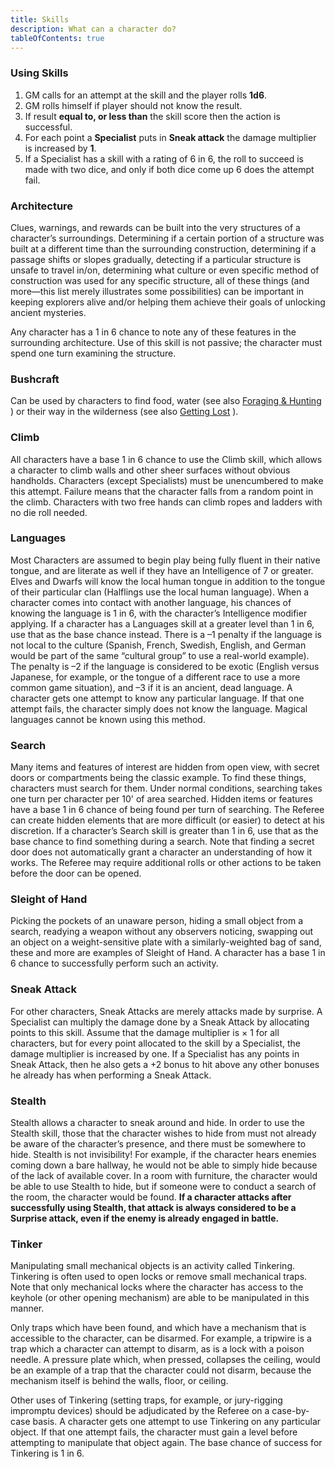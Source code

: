 ```yaml
---
title: Skills
description: What can a character do?
tableOfContents: true
---
```



<AbbreviationsAside />

### Using Skills

1. GM calls for an attempt at the skill and the player rolls **1d6**.
2. GM rolls himself if player should not know the result.
3. If result **equal to, or less than** the skill score then the action is successful.
4. For each point a **Specialist** puts in **Sneak attack** the damage multiplier is increased by **1**.
5. If a Specialist has a skill with a rating of 6 in 6, the roll to succeed is made with two dice, and only if both dice
   come up 6 does the attempt fail.

### Architecture

Clues, warnings, and rewards can be built into the very structures of a character’s surroundings. Determining if a
certain portion of a structure was built at a different time than the surrounding construction, determining if a passage
shifts or slopes gradually, detecting if a particular structure is unsafe to travel in/on, determining what culture or
even specific method of construction was used for any specific structure, all of these things (and more—this list merely
illustrates some possibilities) can be important in keeping explorers alive and/or helping them achieve their goals of
unlocking ancient mysteries.

Any character has a 1 in 6 chance to note any of these features in the surrounding architecture. Use of this skill is
not passive; the character must spend one turn examining the structure.

### Bushcraft

Can be used by characters to find food, water (see also [Foraging & Hunting](/guides/adventuring#foraging-and-hunting) )
or their way in the wilderness (see also [Getting Lost](/guides/adventuring#getting-lost) ).

### Climb

All characters have a base 1 in 6 chance to use the Climb skill, which allows a character to climb walls and other sheer
surfaces without obvious handholds. Characters (except Specialists) must be unencumbered to make this attempt. Failure
means that the character falls from a random point in the climb. Characters with two free hands can climb ropes and
ladders with no die roll needed.

### Languages

Most Characters are assumed to begin play being fully fluent in their native tongue, and are literate as well if they
have an Intelligence of 7 or greater. Elves and Dwarfs will know the local human tongue in addition to the tongue of
their particular clan (Halflings use the local human language). When a character comes into contact with another
language, his chances of knowing the language is 1 in 6, with the character’s Intelligence modifier applying. If a
character has a Languages skill at a greater level than 1 in 6, use that as the base chance instead. There is a –1
penalty if the language is not local to the culture (Spanish, French, Swedish, English, and German would be part of the
same “cultural group” to use a real-world example). The penalty is –2 if the language is considered to be exotic
(English versus Japanese, for example, or the tongue of a different race to use a more common game situation), and –3 if
it is an ancient, dead language. A character gets one attempt to know any particular language. If that one attempt
fails, the character simply does not know the language. Magical languages cannot be known using this method.

### Search

Many items and features of interest are hidden from open view, with secret doors or compartments being the classic
example. To find these things, characters must search for them. Under normal conditions, searching takes one turn per
character per 10' of area searched. Hidden items or features have a base 1 in 6 chance of being found per turn of
searching. The Referee can create hidden elements that are more difficult (or easier) to detect at his discretion. If a
character’s Search skill is greater than 1 in 6, use that as the base chance to find something during a search. Note
that finding a secret door does not automatically grant a character an understanding of how it works. The Referee may
require additional rolls or other actions to be taken before the door can be opened.

### Sleight of Hand

Picking the pockets of an unaware person, hiding a small object from a search, readying a weapon without any observers
noticing, swapping out an object on a weight-sensitive plate with a similarly-weighted bag of sand, these and more are
examples of Sleight of Hand. A character has a base 1 in 6 chance to successfully perform such an activity.

### Sneak Attack

For other characters, Sneak Attacks are merely attacks made by surprise. A Specialist can multiply the damage done by a
Sneak Attack by allocating points to this skill. Assume that the damage multiplier is × 1 for all characters, but for
every point allocated to the skill by a Specialist, the damage multiplier is increased by one. If a Specialist has any
points in Sneak Attack, then he also gets a +2 bonus to hit above any other bonuses he already has when performing a
Sneak Attack.

### Stealth

Stealth allows a character to sneak around and hide. In order to use the Stealth skill, those that the character wishes
to hide from must not already be aware of the character’s presence, and there must be somewhere to hide. Stealth is not
invisibility! For example, if the character hears enemies coming down a bare hallway, he would not be able to simply
hide because of the lack of available cover. In a room with furniture, the character would be able to use Stealth to
hide, but if someone were to conduct a search of the room, the character would be found. **If a character attacks after
successfully using Stealth, that attack is always considered to be a Surprise attack, even if the enemy is already
engaged in battle.**

### Tinker

Manipulating small mechanical objects is an activity called Tinkering. Tinkering is often used to open locks or remove
small mechanical traps. Note that only mechanical locks where the character has access to the keyhole (or other opening
mechanism) are able to be manipulated in this manner.

Only traps which have been found, and which have a mechanism that is accessible to the character, can be disarmed. For
example, a tripwire is a trap which a character can attempt to disarm, as is a lock with a poison needle. A pressure
plate which, when pressed, collapses the ceiling, would be an example of a trap that the character could not disarm,
because the mechanism itself is behind the walls, floor, or ceiling.

Other uses of Tinkering (setting traps, for example, or jury-rigging impromptu devices) should be adjudicated by the
Referee on a case-by-case basis. A character gets one attempt to use Tinkering on any particular object. If that one
attempt fails, the character must gain a level before attempting to manipulate that object again. The base chance of
success for Tinkering is 1 in 6.
